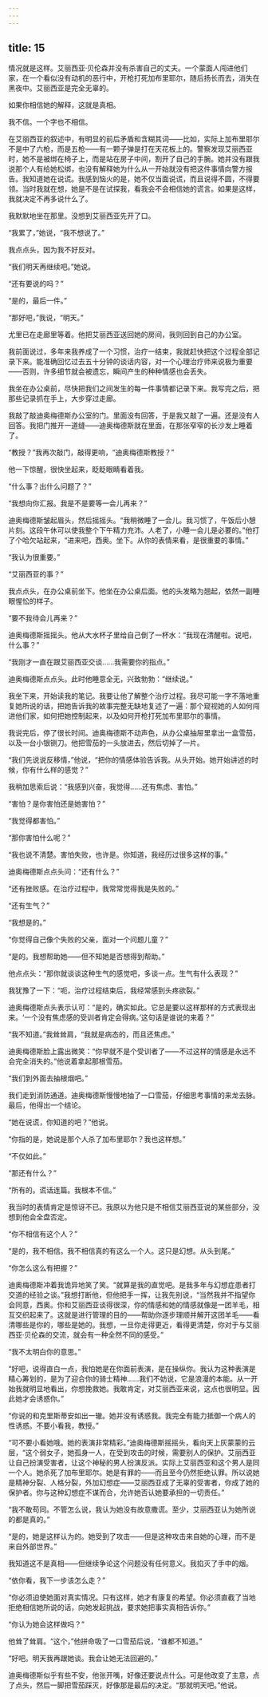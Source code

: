 ```yaml
---
---
---
```

title: 15
---




情况就是这样。艾丽西亚·贝伦森并没有杀害自己的丈夫。一个蒙面人闯进他们家，在一个看似没有动机的恶行中，开枪打死加布里耶尔，随后扬长而去，消失在黑夜中。艾丽西亚是完全无辜的。

如果你相信她的解释，这就是真相。

我不信。一个字也不相信。

在艾丽西亚的叙述中，有明显的前后矛盾和含糊其词——比如，实际上加布里耶尔不是中了六枪，而是五枪——有一颗子弹是打在天花板上的。警察发现艾丽西亚时，她不是被绑在椅子上，而是站在房子中间，割开了自己的手腕。她并没有跟我说那个人有给她松绑，也没有解释她为什么从一开始就没有把这件事情向警方报告。我知道她在说谎。我感到恼火的是，她不仅当面说谎，而且说得不圆，不得要领。当时我就在想，她是不是在试探我，看我会不会相信她的谎言。如果是这样，我就决定不再多说什么了。

我默默地坐在那里。没想到艾丽西亚先开了口。

“我累了，”她说，“我不想说了。”

我点点头，因为我不好反对。

“我们明天再继续吧。”她说。

“还有要说的吗？”

“是的，最后一件。”

“那好吧，”我说，“明天。”

尤里已在走廊里等着。他把艾丽西亚送回她的房间，我则回到自己的办公室。

我前面说过，多年来我养成了一个习惯，治疗一结束，我就赶快把这个过程全部记录下来。能准确回忆过去五十分钟的谈话内容，对一个心理治疗师来说极为重要——否则，许多细节就会被遗忘，瞬间产生的种种情感也会丢失。

我坐在办公桌前，尽快把我们之间发生的每一件事情都记录下来。我写完之后，把那些记录抓在手上，大步穿过走廊。

我敲了敲迪奥梅德斯办公室的门。里面没有回答，于是我又敲了一遍。还是没有人回答。我把门推开一道缝——迪奥梅德斯就在里面，在那张窄窄的长沙发上睡着了。

“教授？”我再次敲门，敲得更响，“迪奥梅德斯教授？”

他一下惊醒，很快坐起来，眨眨眼睛看着我。

“什么事？出什么问题了？”

“我想向你汇报。我是不是要等一会儿再来？”

迪奥梅德斯皱起眉头，然后摇摇头。“我稍微睡了一会儿。我习惯了，午饭后小憩片刻。这段午休可以使我整个下午精力充沛。人老了，小睡一会儿是必要的。”他打了个哈欠站起来，“进来吧，西奥。坐下。从你的表情来看，是很重要的事情。”

“我认为很重要。”

“艾丽西亚的事？”

我点点头，在办公桌前坐下。他坐在办公桌后面。他的头发略为翘起，依然一副睡眼惺忪的样子。

“要不我待会儿再来？”

迪奥梅德斯摇摇头。他从大水杯子里给自己倒了一杯水：“我现在清醒啦。说吧，什么事？”

“我刚才一直在跟艾丽西亚交谈……我需要你的指点。”

迪奥梅德斯点点头。此时他睡意全无，兴致勃勃：“继续说。”

我坐下来，开始读我的笔记。我要让他了解整个治疗过程。我尽可能一字不落地重复她所说的话，把她告诉我的故事完整无缺地复述了一遍：那个窥视她的人如何闯进他们家，如何把她控制起来，以及如何开枪打死加布里耶尔的事情。

我说完后，停了很长时间。迪奥梅德斯不动声色，从办公桌抽屉里拿出一盒雪茄，以及一台小银铡刀。他把雪茄的一头放进去，然后切掉了一片。

“我们先说说反移情，”他说，“把你的情感体验告诉我。从头开始。她开始讲述的时候，你有什么样的感觉？”

我稍加思索后说：“我感到兴奋，我觉得……还有焦虑、害怕。”

“害怕？是你害怕还是她害怕？”

“我觉得都害怕。”

“那你害怕什么呢？”

“我也说不清楚。害怕失败，也许是。你知道，我经历过很多这样的事。”

迪奥梅德斯点点头问：“还有什么？”

“还有挫败感。在治疗过程中，我常常觉得我是失败的。”

“还有生气？”

“我想是的。”

“你觉得自己像个失败的父亲，面对一个问题儿童？”

“是的。我想帮助她——但不知她是否想得到帮助。”

他点点头：“那你就谈谈这种生气的感觉吧，多谈一点。生气有什么表现？”

我犹豫了一下：“呃，治疗过程结束后，我经常感到头疼欲裂。”

迪奥梅德斯点头表示认可：“是的，确实如此。它总是要以这样那样的方式表现出来。‘一个没有焦虑感的受训者肯定会得病。’这句话是谁说的来着？”

“我不知道。”我耸耸肩，“我就是病态的，而且还焦虑。”

迪奥梅德斯脸上露出微笑：“你早就不是个受训者了——不过这样的情感是永远不会完全消失的。”他说着拿起那根雪茄。

“我们到外面去抽根烟吧。”

我们走到消防通道。迪奥梅德斯慢慢地抽了一口雪茄，仔细思考事情的来龙去脉。最后，他得出一个结论。

“她在说谎，你知道的吧？”他说。

“你指的是，她说是那个人杀了加布里耶尔？我也这样想。”

“不仅如此。”

“那还有什么？”

“所有的。谎话连篇。我根本不信。”

我当时的表情肯定是惊讶不已。我原以为他只是不相信艾丽西亚说的某些部分，没想到他会全盘否定。

“你不相信有这个人？”

“是的，我不相信。我不相信真的有这么一个人。这只是幻想。从头到尾。”

“你怎么这么有把握？”

迪奥梅德斯冲着我诡异地笑了笑。“就算是我的直觉吧。是我多年与幻想症患者打交道的经验之谈。”我想打断他，但他把手一挥，让我先别说，“当然我并不指望你会同意，西奥。你和艾丽西亚谈得很深，你的情感和她的情感就像是一团羊毛，相互交织起来了。这就是进行管理的目的——帮助你逐步理顺并解开这团羊毛——看清哪些是你的，哪些是她的。我想，一旦你走得更近，看得更清楚，你对于与艾丽西亚·贝伦森的交流，就会有一种全然不同的感受。”

“我不太明白你的意思。”

“好吧，说得直白一点，我怕她是在你面前表演，是在操纵你。我认为这种表演是精心筹划的，是为了迎合你的骑士精神……我们不妨说，它是浪漫的本能。从一开始我就明显地看出，你想挽救她。我敢肯定，对艾丽西亚来说，这点也很明显。因此她才会诱惑你。”

“你说的和克里斯蒂安如出一辙。她并没有诱惑我。我完全有能力抵御一个病人的性诱惑。不要小看我，教授。”

“可不要小看她哦。她的表演非常精彩。”迪奥梅德斯摇摇头，看向天上灰蒙蒙的云层，“这个弱女子，她孤身一人，在受到攻击的时候，需要别人的保护。艾丽西亚让自己扮演受害者，让这个神秘的男人扮演反派。实际上艾丽西亚和这个男人是同一个人。她杀死了加布里耶尔。她是有罪的——而且至今仍然拒绝认罪。所以说她是精神分裂、人格分裂，外加幻想症——艾丽西亚成了无辜的受害者，你成了她的保护者。你与这种幻想症不谋而合，允许她否认她要承担的一切责任。”

“我不敢苟同。不管怎么说，我认为她没有故意撒谎。至少，艾丽西亚认为她所说的都是真的。”

“是的，她是这样认为的。她受到了攻击——但是这种攻击来自她的心理，而不是来自外部世界。”

我知道这不是真相——但继续争论这个问题没有任何意义。我掐灭了手中的烟。

“依你看，我下一步该怎么走？”

“你必须迫使她面对真实情况。只有这样，她才有康复的希望。你必须直截了当地拒绝相信她所说的话，向她发起挑战，要求她把事实真相告诉你。”

“你认为她会这样做吗？”

他耸了耸肩。“这个，”他拼命吸了一口雪茄后说，“谁都不知道。”

“好吧。明天我再跟她谈。我会让她无法回避的。”

迪奥梅德斯似乎有些不安，他张开嘴，好像还要说点什么。可是他改变了主意，点了点头，然后一脚把雪茄踩灭，好像那是最后的决定。“那就明天吧。”他说。